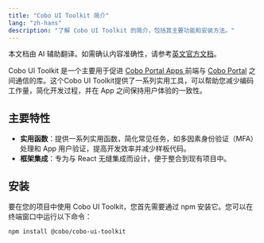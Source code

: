 ```yaml
---
title: "Cobo UI Toolkit 简介"
lang: "zh-hans"
description: "了解 Cobo UI Toolkit 的简介，包括其主要功能和安装方法。"
---
```

<Note>本文档由 AI 辅助翻译。如需确认内容准确性，请参考[英文官方文档](https://www.cobo.com/developers/v2/guides/overview/introduction)。</Note>

Cobo UI Toolkit 是一个主要用于促进 [Cobo Portal Apps ](/v2_cn/apps/introduction)前端与 [Cobo Portal](https://manuals.cobo.com/en/portal/introduction) 之间通信的库。这个Cobo UI Toolkit提供了一系列实用工具，可以帮助您减少编码工作量，简化开发过程，并在 App 之间保持用户体验的一致性。

## 主要特性

- **实用函数**：提供一系列实用函数，简化常见任务，如多因素身份验证（MFA）处理和 App 用户验证，提高开发效率并减少样板代码。
- **框架集成**：专为与 React 无缝集成而设计，便于整合到现有项目中。

## 安装

要在您的项目中使用 Cobo UI Toolkit，您首先需要通过 npm 安装它。您可以在终端窗口中运行以下命令：

```
npm install @cobo/cobo-ui-toolkit
```